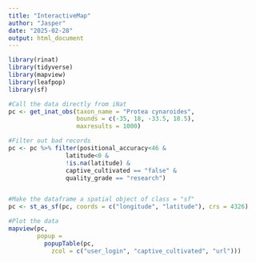 ```yaml
---
title: "InteractiveMap"
author: "Jasper"
date: "2025-02-28"
output: html_document
---
```



```r
library(rinat)
library(tidyverse)
library(mapview)
library(leafpop)
library(sf)

#Call the data directly from iNat
pc <- get_inat_obs(taxon_name = "Protea cynaroides",
                   bounds = c(-35, 18, -33.5, 18.5),
                   maxresults = 1000)

#Filter out bad records
pc <- pc %>% filter(positional_accuracy<46 & 
                latitude<0 &
                !is.na(latitude) &
                captive_cultivated == "false" &
                quality_grade == "research")


#Make the dataframe a spatial object of class = "sf"
pc <- st_as_sf(pc, coords = c("longitude", "latitude"), crs = 4326)

#Plot the data
mapview(pc, 
        popup = 
          popupTable(pc,
            zcol = c("user_login", "captive_cultivated", "url")))
```

